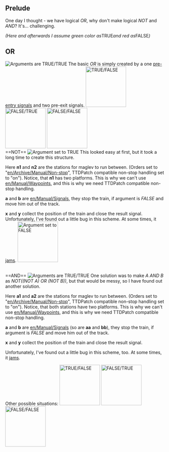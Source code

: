 {{en/Note|These might be not optimal solutions, but I haven't yet seen better ones.}}
==Prelude==
One day I thought - we have logical ''OR'', why don't make logical ''NOT'' and ''AND''? It's... challenging.

''(Here and afterwards I assume green color as ''TRUE'' and red as ''FALSE'')''
==OR==
[[File:en/Community/Play Style/Logic.or true true.png|left|frame|Arguments are ''TRUE''/''TRUE'']]
The basic ''OR'' is simply created by a one [[en/Manual/Signals|pre-entry signals]] and two pre-exit signals.
[[File:en/Community/Play Style/Logic.or true false.png|128px|thumb|left|''TRUE''/''FALSE'']]
[[File:en/Community/Play Style/Logic.or false true.png|128px|thumb|left|''FALSE''/''TRUE'']]
[[File:en/Community/Play Style/Logic.or false false.png|128px|thumb|left|''FALSE''/''FALSE'']]
<br style="clear:both" />
==NOT==
[[File:en/Community/Play Style/Logic.not true.png|left|frame|Argument set to ''TRUE'']]
This looked easy at first, but it took a long time to create this structure.

Here '''n1''' and '''n2''' are the stations for maglev to run between. (Orders set to "[[en/Archive/Manual/Non-stop]]", TTDPatch compatible non-stop handling set to "on"). Notice, that '''n1''' has two platforms. This is why we can't use [[en/Manual/Waypoints]], and this is why we need TTDPatch compatible non-stop handling.

'''a''' and '''b''' are [[en/Manual/Signals]], they stop the train, if argument is ''FALSE'' and move him out of the track.

'''x''' and '''y''' collect the position of the train and close the result signal.
Unfortunately, I've found out a little bug in this scheme. At some times, it [[:File:en/Logic.not bug.png|jams]].
[[File:en/Community/Play Style/Logic.not false.png|128px|thumb|left|Argument set to ''FALSE'']]

<br style="clear:both" />
==AND==
[[File:en/Community/Play Style/Logic.and true true.png|left|frame|Arguments are ''TRUE''/''TRUE'']]
One solution was to make ''A AND B'' as ''NOT((NOT A) OR (NOT B))'', but that would be messy, so I have found out another solution.

Here '''a1''' and '''a2''' are the stations for maglev to run between. (Orders set to "[[en/Archive/Manual/Non-stop]]", TTDPatch compatible non-stop handling set to "on"). Notice, that both stations have two platforms. This is why we can't use [[en/Manual/Waypoints]], and this is why we need TTDPatch compatible non-stop handling.

'''a''' and '''b''' are [[en/Manual/Signals]] (so are '''aa''' and '''bb'''), they stop the train, if argument is ''FALSE'' and move him out of the track.

'''x''' and '''y''' collect the position of the train and close the result signal.

Unfortunately, I've found out a little bug in this scheme, too. At some times, it [[:File:en/Logic.and bug.png|jams]].

Other possible situations:
[[File:en/Community/Play Style/Logic.and true false.png|128px|thumb|left|''TRUE''/''FALSE'']]
[[File:en/Community/Play Style/Logic.and false true.png|128px|thumb|left|''FALSE''/''TRUE'']]
[[File:en/Community/Play Style/Logic.and false false.png|128px|thumb|left|''FALSE''/''FALSE'']]
<br style="clear: left"/>
